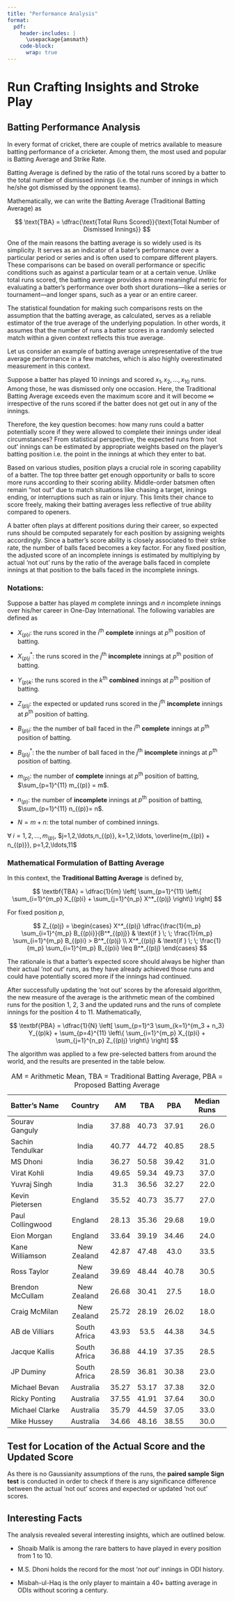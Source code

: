```yaml
---
title: "Performance Analysis"
format:
  pdf:
    header-includes: |
      \usepackage{amsmath}
    code-block:
      wrap: true
---
```


# Run Crafting Insights and Stroke Play

## Batting Performance Analysis

In every format of cricket, there are couple of metrics available to measure batting performance of a cricketer. Among them, the most used and popular is Batting Average and Strike Rate.

Batting Average is defined by the ratio of the total runs scored by a batter to the total number of dismissed innings (i.e. the number of innings in which he/she got dismissed by the opponent teams).

Mathematically, we can write the Batting Average (Traditional Batting Average) as

$$
\text{TBA} = \dfrac{\text{Total Runs Scored}}{\text{Total Number of Dismissed Innings}}
$$

One of the main reasons the batting average is so widely used is its simplicity. It serves as an indicator of a bater's performance over a particular period or series and is often used to compare different players. These comparisons can be based on overall performance or specific conditions such as against a particular team or at a certain venue. Unlike total runs scored, the batting average provides a more meaningful metric for evaluating a batter’s performance over both short durations—like a series or tournament—and longer spans, such as a year or an entire career.

The statistical foundation for making such comparisons rests on the assumption that the batting average, as calculated, serves as a reliable estimator of the true average of the underlying population. In other words, it assumes that the number of runs a batter scores in a randomly selected match within a given context reflects this true average.

Let us consider an example of batting average unrepresentative of the true average performance in a few matches, which is also highly overestimated measurement in this context.

Suppose a batter has played 10 innings and scored $x_1, x_2, \ldots, x_{10}$ runs. Among those, he was dismissed only one occasion. Here, the Traditional Batting Average exceeds even the maximum score and it will become $\infty$ irrespective of the runs scored if the batter does not get out in any of the innings.

Therefore, the key question becomes: how many runs could a batter potentially score if they were allowed to complete their innings under ideal circumstances? From statistical perspective, the expected runs from 'not out' innings can be estimated by appropriate weights based on the player's batting position i.e. the point in the innings at which they enter to bat.

Based on various studies, position plays a crucial role in scoring capability of a batter. The top three batter get enough opportunity or balls to score more runs according to their scoring ability. Middle-order batsmen often remain “not out” due to match situations like chasing a target, innings ending, or interruptions such as rain or injury. This limits their chance to score freely, making their batting averages less reflective of true ability compared to openers.

A batter often plays at different positions during their career, so expected runs should be computed separately for each position by assigning weights accordingly. Since a batter's score ability is closely associated to their strike rate, the number of balls faced becomes a key factor. For any fixed position, the adjusted score of an incomplete innings is estimated by multiplying by actual 'not out' runs by the ratio of the average balls faced in complete innings at that position to the balls faced in the incomplete innings.

### Notations:

Suppose a batter has played $m$ complete innings and $n$ incomplete innings over his/her career in One-Day International. The following variables are defined as

-   $X_{(p)i}$: the runs scored in the $i^{\text{th}}$ **complete** innings at $p^{\text{th}}$ position of batting.

-   $X^*_{(p)j}$: the runs scored in the $j^{\text{th}}$ **incomplete** innings at $p^{\text{th}}$ position of batting.

-   $Y_{(p)k}$: the runs scored in the $k^{\text{th}}$ **combined** innings at $p^{\text{th}}$ position of batting.

-   $Z_{(p)j}$: the expected or updated runs scored in the $j^{\text{th}}$ **incomplete** innings at $p^{\text{th}}$ position of batting.

-   $B_{(p)i}$: the the number of ball faced in the $i^{\text{th}}$ **complete** innings at $p^{\text{th}}$ position of batting.

-   $B^*_{(p)j}$: the the number of ball faced in the $j^{\text{th}}$ **incomplete** innings at $p^{\text{th}}$ position of batting.

-   $m_{(p)}$: the number of **complete** innings at $p^{\text{th}}$ position of batting, $\sum_{p=1}^{11} m_{(p)} = m$.

-   $n_{(p)}$: the number of **incomplete** innings at $p^{\text{th}}$ position of batting, $\sum_{p=1}^{11} n_{(p)}= n$.

-   $N = m+n$: the total number of combined innings.

$\forall \; i=1,2,\ldots, m_{(p)}$, $j=1,2,\ldots,n_{(p)}, k=1,2,\ldots, \overline{m_{(p)} + n_{(p)}}, p=1,2,\ldots,11$

### Mathematical Formulation of Batting Average

In this context, the **Traditional Batting Average** is defined by,

$$
\textbf{TBA} = \dfrac{1}{m} \left[ \sum_{p=1}^{11} \left\{ \sum_{i=1}^{m_p} X_{(p)i} + \sum_{j=1}^{n_p} X^*_{(p)j} \right\} \right]
$$

For fixed position $p$,

$$
Z_{(p)j} = \begin{cases}
X^*_{(p)j} \dfrac{\frac{1}{m_p} \sum_{i=1}^{m_p} B_{(p)i}}{B^*_{(p)j}} & \text{if } \; \;  \frac{1}{m_p} \sum_{i=1}^{m_p} B_{(p)i} > B^*_{(p)j} \\
X^*_{(p)j} & \text{if } \; \;  \frac{1}{m_p} \sum_{i=1}^{m_p} B_{(p)i} \leq B^*_{(p)j} 
\end{cases}
$$

The rationale is that a batter's expected score should always be higher than their actual '*not out*' runs, as they have already achieved those runs and could have potentially scored more if the innings had continued.

After successfully updating the ‘not out’ scores by the aforesaid algorithm, the new measure of the average is the arithmetic mean of the combined runs for the position 1, 2, 3 and the updated runs and the runs of complete innings for the position 4 to 11. Mathematically,

$$
\textbf{PBA} = \dfrac{1}{N} \left[  \sum_{p=1}^3 \sum_{k=1}^{m_3 + n_3} Y_{(p)k} + \sum_{p=4}^{11} \left\{ \sum_{i=1}^{m_p} X_{(p)i} + \sum_{j=1}^{n_p} Z_{(p)j} \right\} \right]
$$

The algorithm was applied to a few pre-selected batters from around the world, and the results are presented in the table below.

| Batter's Name    |   Country    |  AM   |  TBA  |  PBA  | Median Runs |
|:-----------------|:------------:|:-----:|:-----:|:-----:|:-----------:|
| Sourav Ganguly   |    India     | 37.88 | 40.73 | 37.91 |    26.0     |
| Sachin Tendulkar |    India     | 40.77 | 44.72 | 40.85 |    28.5     |
| MS Dhoni         |    India     | 36.27 | 50.58 | 39.42 |    31.0     |
| Virat Kohli      |    India     | 49.65 | 59.34 | 49.73 |    37.0     |
| Yuvraj Singh     |    India     | 31.3  | 36.56 | 32.27 |    22.0     |
| Kevin Pietersen  |   England    | 35.52 | 40.73 | 35.77 |    27.0     |
| Paul Collingwood |   England    | 28.13 | 35.36 | 29.68 |    19.0     |
| Eion Morgan      |   England    | 33.64 | 39.19 | 34.46 |    24.0     |
| Kane Williamson  | New Zealand  | 42.87 | 47.48 | 43.0  |    33.5     |
| Ross Taylor      | New Zealand  | 39.69 | 48.44 | 40.78 |    30.5     |
| Brendon McCullam | New Zealand  | 26.68 | 30.41 | 27.5  |    18.0     |
| Craig McMilan    | New Zealand  | 25.72 | 28.19 | 26.02 |    18.0     |
| AB de Villiars   | South Africa | 43.93 | 53.5  | 44.38 |    34.5     |
| Jacque Kallis    | South Africa | 36.88 | 44.19 | 37.35 |    28.5     |
| JP Duminy        | South Africa | 28.59 | 36.81 | 30.38 |    23.0     |
| Michael Bevan    |  Australia   | 35.27 | 53.17 | 37.38 |    32.0     |
| Ricky Ponting    |  Australia   | 37.55 | 41.91 | 37.64 |    30.0     |
| Michael Clarke   |  Australia   | 35.79 | 44.59 | 37.05 |    33.0     |
| Mike Hussey      |  Australia   | 34.66 | 48.16 | 38.55 |    30.0     |

: AM = Arithmetic Mean, TBA = Traditional Batting Average, PBA = Proposed Batting Average

## Test for Location of the Actual Score and the Updated Score

As there is no Gaussianity assumptions of the runs, the **paired sample Sign test** is conducted in order to check if there is any significance difference between the actual ‘not out’ scores and expected or updated ‘not out’ scores.

## Interesting Facts

The analysis revealed several interesting insights, which are outlined below.

-    Shoaib Malik is among the rare batters to have played in every position from 1 to 10.

-    M.S. Dhoni holds the record for the most ‘*not out*’ innings in ODI history.

-   Misbah-ul-Haq is the only player to maintain a 40+ batting average in ODIs without scoring a century.
